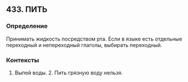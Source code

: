 ## 433. ПИТЬ
### Определение
Принимать жидкость посредством рта. Если в языке есть отдельные переходный и непереходный глаголы, выбирать переходный.

### Контексты
1. Выпей воды. 2. Пить грязную воду нельзя. 

